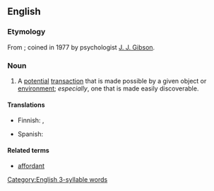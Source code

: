 ==English==

===Etymology===
From {{suffix|afford|ance|lang=en}}; coined in 1977 by psychologist [[w:J. J. Gibson|J. J. Gibson]].

===Noun===
{{wikipedia}}
{{en-noun}}

# A [[potential]] [[transaction]] that is made possible by a given object or [[environment]]; ''especially'', one that is made easily discoverable.

====Translations====
{{trans-top|A potential action that is made possible by a given object or environment}}
* Finnish: {{t|fi|affordanssi}}, {{t|fi|käyttömahdollisuus}}
{{trans-mid}}
* Spanish: {{t+|es|ofrecimiento|m}}
{{trans-bottom}}

====Related terms====
* [[affordant]]

[[Category:English 3-syllable words]]